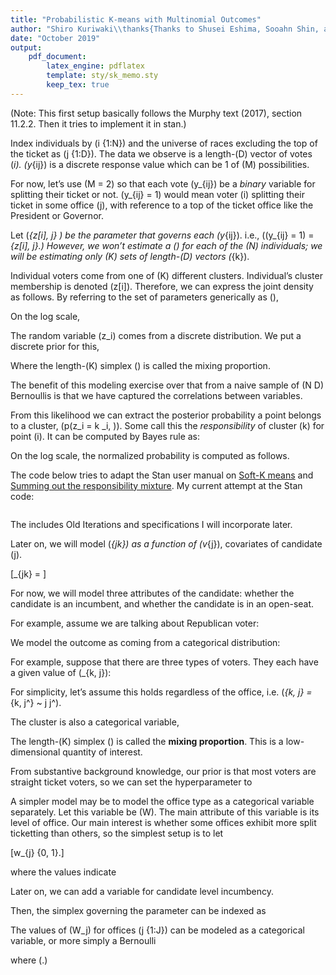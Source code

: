 ```yaml
---
title: "Probabilistic K-means with Multinomial Outcomes"
author: "Shiro Kuriwaki\\thanks{Thanks to Shusei Eshima, Sooahn Shin, and Soichiro Yamauchi for their help.}"
date: "October 2019"
output: 
    pdf_document:
        latex_engine: pdflatex
        template: sty/sk_memo.sty
        keep_tex: true
---
```


\section{Data Generating Process}

(Note: This first setup basically follows the Murphy text (2017), section 11.2.2. Then it tries to implement it in stan.)

\paragraph{Setup}

Index individuals by \(i \in \{1:N\}\) and the universe of races excluding the top of the ticket as \(j \in \{1:D\}\).  The data we observe is a length-\(D\) vector of votes \(\by_i\). \(y_{ij}\) is a discrete response value which can be 1 of \(M\) possibilities. 


\paragraph{Likelihood} For now, let's use \(M = 2\) so that each vote \(y_{ij}\) be a _binary_ variable for splitting their ticket or not. \(y_{ij} = 1\) would mean voter \(i\) splitting their ticket in some office \(j\), with reference to a top of the ticket office like the President or Governor. 

Let \(\mu_{z[i], j} \in [0, 1]\) be the parameter that governs each \(y_{ij}\). i.e., \(\Pr(y_{ij} = 1) = \mu_{z[i], j}.\) However, we won't estimate a \(\mu\) for each of the \(N\) individuals; we will be estimating only \(K\) sets of length-\(D\) vectors \(\bmu_{k}\).

Individual voters come from one of \(K\) different clusters. Individual's cluster membership is denoted \(z[i]\). Therefore, we can express the joint density as follows. By referring to the set of parameters generically as \(\bth\),

\begin{align}
p(\by_{i} \mid z_{i} = k, \bth) = \prod^{D}_{j = 1} \text{Bern}(y_{ij} | \bmu_k) = \prod^{D}_{j = 1} \mu_{jk}^{y_{ij}}(1 - \mu_{jk})^{1 - y_{ij}}
\end{align}

On the log scale,

\begin{align}
\log p(\by_{i} \mid z_{i} = k, \bth) = \sum_{j=1}^{D}(y_{ij}\log\mu_{jk} + (1 - y_{ij})\log\mu_{jk})
\end{align}

\paragraph{Cluster membership} The random variable \(z_i\) comes from a discrete distribution. We put a discrete prior for this, 

\begin{align}
p(z_i) &= \text{Cat}(\bpi)
\end{align}

Where the length-\(K\) simplex \(\bpi\) is called the mixing proportion.

The benefit of this modeling exercise over that from a naive sample of \(N \times D\) Bernoullis is that we have captured the correlations between variables.\footnote{That dependency can be expressed as \(\mathds{E}(\by) = \sum_{k = 1}^{K} \pi_{k} \bmu_{k}\) and 
\(\cov({\by}) = \sum_{k} \pi_{k} (\mathbf{\Sigma}_k \bmu_k\bmu_{k}^{\top}) - \mathds{E}(\by)\mathds{E}(\by)^\top\), where \(\Sigma_k = \text{diag}(\mu_{jk}(1 - \mu_{jk}))\).}



\paragraph{Cluster probabilities} From this likelihood we can extract the posterior probability a point belongs to a cluster, \(p(z_i = k \mid \by_i, \bth)\). Some call this the *responsibility* of cluster \(k\) for point \(i\). It can be computed by Bayes rule as:


\begin{align}
p(z_i = k \mid \by_{i}, \bth) &=  \frac{p(z_i = k \mid \bth)\cdot p(\by_{i} \mid z_i = k, \bth)}{\sum^{K}_{k^\prime = 1} p(\by_{i} \mid z_i = k^\prime, \bth) \cdot p(z_i = k^\prime \mid \bth)}\\
&\propto p(z_i = k \mid \bth)\cdot p(\by_{i} \mid z_i = k, \bth)\\
&=  \pi_k\cdot\prod^{D}_{j=1}\mu_{jk}^{y_{ij}}(1 - \mu_{jk})^{1 - y_{ij}}
\end{align}

On the log scale, the normalized probability is computed as follows. 

\begin{align*}
&\log p(z_i = k \mid \by_{i}, \bth)\\
=& \log p(z_i = k \mid \bth) + \log p(\by_i \mid z_i = k,  \bth)   - \mathrm{log\_sum\_exp}_{k^\prime = 1}^K\left(\log p(z_i = k^\prime \mid \bth) + \log p(\by_i \mid z_i = k^\prime, \bth)\right)\\
\end{align*}

\pagebreak

\section{Stan Code}

The code below tries to adapt the Stan user manual on [Soft-K means](https://mc-stan.org/docs/2_20/stan-users-guide/soft-k-means.html) and [Summing out the responsibility mixture](https://mc-stan.org/docs/2_20/stan-users-guide/summing-out-the-responsibility-parameter.html).  My current attempt at the Stan code:

```r
```


\pagebreak


\appendix

The \textbf{Appendix} includes Old Iterations and specifications I will incorporate later.

\section{Adding covariates}

Later on, we will model \(\theta_{jk}\) as a function of \(v_{j}\), covariates of candidate \(j\).

\[\theta_{jk} = \frac{\exp(v_{j}^{\top}\beta_{jk})}{\sum_{j^{\prime}} \exp(v_{j^{\prime}}^{\top}\beta_{j^{\prime}k})} \]

For now, we will model three attributes of the candidate: whether the candidate is an incumbent, and whether the candidate is in an open-seat. 


For example, assume we are talking about Republican voter:

\begin{table}[!h]
\centering
\footnotesize
\begin{tabularx}{0.6\linewidth}{cLlCc}\toprule
 & & \multicolumn{2}{c}{Republican Candidate} & \\\cline{3-4}
\(j\) & Race & Name & Incumbent & Open-seat\\\midrule
1 & HD  15  & Samuel Rivers & 1 & 0 \\
2 & HD  94  & Con Chellis & 0 & 1 \\
3 & HD  99  & Nancy Mace & 1 & 0 \\
4 & HD 110  & William Cogswell & 1 & 0 \\
5 & HD 112  & Mike Sottile & 1 & 0 \\
6 & HD 114  & Lin Bennett & 1 & 0 \\
7 & HD 115  & Peter McCoy & 1 & 0 \\
8 & HD 117  & Bill Crosby  & 1 & 0 \\
9 & HD 119  & Paul Sizemore & 0 & 0 \\
\bottomrule
\end{tabularx}
\end{table}




\section{Model 2: Kosuke}

We model the outcome as coming from a categorical distribution:

\begin{align*}
(y_{ij} \mid Z_{i} = k) &\sim \text{Categorical}(\theta_{k, j})
\end{align*}

For example, suppose that there are three types of voters. They each have a given value of \(\theta_{k, j}\):
\begin{align*}
\begin{cases}
\text{Always straight} &\theta_{k, j} = (0.97, 0.01, 0.02) \text{ if } k = 1\\
\text{Always split} &\theta_{k, j} = (0.01, 0.97, 0.02) \text{ if } k = 2\\
\text{Random} &\theta_{k, j} = (0.49, 0.49, 0.02) \text{ if } k = 3\\
\end{cases}
\end{align*}  

For simplicity, let's assume this holds regardless of the office, i.e. \(\theta_{k, j} = \theta_{k, j^\prime} ~ \forall j \neq j^\prime\).


The cluster is also a categorical variable, 
\begin{align*}
Z_{i} &\sim \text{Categorical}(\psi),\\
\psi &\sim \text{Dirichlet}(\alpha)
\end{align*}


The length-\(K\) simplex \(\psi\) is called the **mixing proportion**. This is a low-dimensional quantity of interest. 

From substantive background knowledge, our prior is that most voters are straight ticket voters, so we can set the hyperparameter to 

\begin{align*}
\alpha = (2.0, 1.5, 1.0)
\end{align*}



\section{Model 2: Soichiro}

A simpler model may be to model the office type as a categorical variable separately. Let this variable be \(W\). The main attribute of this variable is its level of office. Our main interest is whether some offices exhibit more split ticketting than others, so the simplest setup is to let 

\[w_{j} \in \{0, 1\}.\]

where the values indicate

\begin{table}[!h]
\centering
\begin{tabular}{ll}\toprule
0 & low propensity to generate split ticket\\
1 & high propensity to generate split ticket\\\bottomrule
\end{tabular}
\end{table}

Later on, we can add a variable for candidate level incumbency.

Then, the simplex governing the parameter can be indexed as

\begin{align*}
(Y_{ij} | Z_i = z, W_j = w) \sim \text{Categorical}(\theta_{z, w})
\end{align*}

The values of \(W_j\) for offices \(j \in \{1:J\}\) can be modeled as a categorical variable, or more simply a Bernoulli

\begin{align*}
W \sim  \text{Bern}(\pi)
\end{align*}

where \(\pi \in [0, 1].\)

